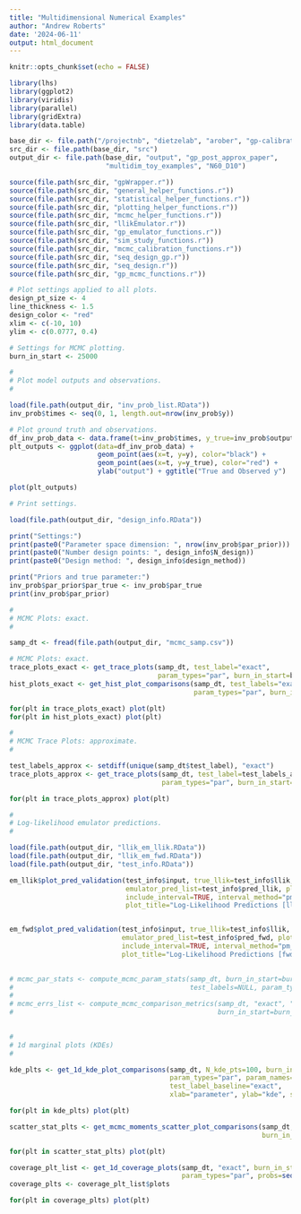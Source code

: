 ```yaml
---
title: "Multidimensional Numerical Examples"
author: "Andrew Roberts"
date: '2024-06-11'
output: html_document
---
```

```r
knitr::opts_chunk$set(echo = FALSE)

library(lhs)
library(ggplot2)
library(viridis)
library(parallel)
library(gridExtra)
library(data.table)

base_dir <- file.path("/projectnb", "dietzelab", "arober", "gp-calibration")
src_dir <- file.path(base_dir, "src")
output_dir <- file.path(base_dir, "output", "gp_post_approx_paper", 
                        "multidim_toy_examples", "N60_D10")

source(file.path(src_dir, "gpWrapper.r"))
source(file.path(src_dir, "general_helper_functions.r"))
source(file.path(src_dir, "statistical_helper_functions.r"))
source(file.path(src_dir, "plotting_helper_functions.r"))
source(file.path(src_dir, "mcmc_helper_functions.r"))
source(file.path(src_dir, "llikEmulator.r"))
source(file.path(src_dir, "gp_emulator_functions.r"))
source(file.path(src_dir, "sim_study_functions.r"))
source(file.path(src_dir, "mcmc_calibration_functions.r"))
source(file.path(src_dir, "seq_design_gp.r"))
source(file.path(src_dir, "seq_design.r"))
source(file.path(src_dir, "gp_mcmc_functions.r"))

# Plot settings applied to all plots. 
design_pt_size <- 4
line_thickness <- 1.5
design_color <- "red"
xlim <- c(-10, 10)
ylim <- c(0.0777, 0.4)

# Settings for MCMC plotting. 
burn_in_start <- 25000
```

```r

#
# Plot model outputs and observations.  
#

load(file.path(output_dir, "inv_prob_list.RData"))
inv_prob$times <- seq(0, 1, length.out=nrow(inv_prob$y))

# Plot ground truth and observations. 
df_inv_prob_data <- data.frame(t=inv_prob$times, y_true=inv_prob$output_true, y=inv_prob$y)
plt_outputs <- ggplot(data=df_inv_prob_data) +
                      geom_point(aes(x=t, y=y), color="black") + 
                      geom_point(aes(x=t, y=y_true), color="red") + 
                      ylab("output") + ggtitle("True and Observed y")

plot(plt_outputs)
```

```r
# Print settings. 

load(file.path(output_dir, "design_info.RData"))

print("Settings:")
print(paste0("Parameter space dimension: ", nrow(inv_prob$par_prior)))
print(paste0("Number design points: ", design_info$N_design))
print(paste0("Design method: ", design_info$design_method))

print("Priors and true parameter:")
inv_prob$par_prior$par_true <- inv_prob$par_true
print(inv_prob$par_prior)
```


```r
#
# MCMC Plots: exact.  
#

samp_dt <- fread(file.path(output_dir, "mcmc_samp.csv"))

# MCMC Plots: exact. 
trace_plots_exact <- get_trace_plots(samp_dt, test_label="exact", 
                                     param_types="par", burn_in_start=burn_in_start)
hist_plots_exact <- get_hist_plot_comparisons(samp_dt, test_labels="exact", 
                                              param_types="par", burn_in_start=burn_in_start) 

for(plt in trace_plots_exact) plot(plt) 
for(plt in hist_plots_exact) plot(plt)

```

```r
#
# MCMC Trace Plots: approximate. 
#

test_labels_approx <- setdiff(unique(samp_dt$test_label), "exact")
trace_plots_approx <- get_trace_plots(samp_dt, test_label=test_labels_approx,
                                      param_types="par", burn_in_start=burn_in_start)

for(plt in trace_plots_approx) plot(plt) 
```

```r
#
# Log-likelihood emulator predictions. 
#

load(file.path(output_dir, "llik_em_llik.RData"))
load(file.path(output_dir, "llik_em_fwd.RData"))
load(file.path(output_dir, "test_info.RData"))

em_llik$plot_pred_validation(test_info$input, true_llik=test_info$llik, 
                             emulator_pred_list=test_info$pred_llik, plot_type="llik",
                             include_interval=TRUE, interval_method="pm_std_dev", N_std_dev=1, 
                             plot_title="Log-Likelihood Predictions [llik]")


em_fwd$plot_pred_validation(test_info$input, true_llik=test_info$llik, 
                            emulator_pred_list=test_info$pred_fwd, plot_type="llik",
                            include_interval=TRUE, interval_method="pm_std_dev", N_std_dev=1, 
                            plot_title="Log-Likelihood Predictions [fwd]")
                             
```


```r
# mcmc_par_stats <- compute_mcmc_param_stats(samp_dt, burn_in_start=burn_in_start, 
#                                            test_labels=NULL, param_types="par")
#                          
# mcmc_errs_list <- compute_mcmc_comparison_metrics(samp_dt, "exact", "marg-fwd", c("mean", "cov"), 
#                                                   burn_in_start=burn_in_start, param_types="par")
                                                  

```


```r
#
# 1d marginal plots (KDEs)
#

kde_plts <- get_1d_kde_plot_comparisons(samp_dt, N_kde_pts=100, burn_in_start=burn_in_start, 
                                        param_types="par", param_names=NULL,
                                        test_label_baseline="exact",
                                        xlab="parameter", ylab="kde", save_dir=NULL) 

for(plt in kde_plts) plot(plt)
```

```r
scatter_stat_plts <- get_mcmc_moments_scatter_plot_comparisons(samp_dt, test_label_baseline="exact",
                                                               burn_in_start=burn_in_start, param_types="par")

for(plt in scatter_stat_plts) plot(plt)
```

```r
coverage_plt_list <- get_1d_coverage_plots(samp_dt, "exact", burn_in_start=burn_in_start,
                                           param_types="par", probs=seq(.5, .99, .05))
coverage_plts <- coverage_plt_list$plots

for(plt in coverage_plts) plot(plt)
```














